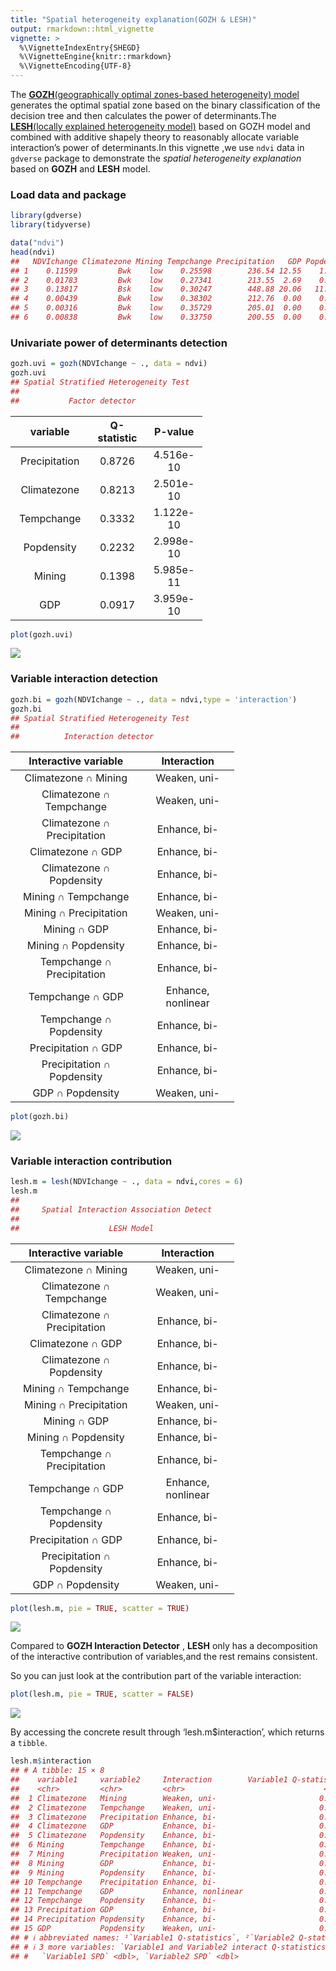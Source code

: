 ```yaml
---
title: "Spatial heterogeneity explanation(GOZH & LESH)"
output: rmarkdown::html_vignette
vignette: >
  %\VignetteIndexEntry{SHEGD}
  %\VignetteEngine{knitr::rmarkdown}
  %\VignetteEncoding{UTF-8}
---
```




The [**GOZH**(geographically optimal zones-based heterogeneity) model](https://doi.org/10.1016/j.isprsjprs.2022.01.009) generates the optimal spatial zone based on the binary classification of the decision tree and then calculates the power of determinants.The [**LESH**(locally explained heterogeneity model)](https://doi.org/10.1080/17538947.2023.2271883) based on GOZH model and combined with additive shapely theory to reasonably allocate variable interaction's power of determinants.In this vignette ,we use `ndvi` data in `gdverse` package to demonstrate the *spatial heterogeneity explanation* based on **GOZH** and **LESH** model.

### Load data and package


``` r
library(gdverse)
library(tidyverse)

data("ndvi")
head(ndvi)
##   NDVIchange Climatezone Mining Tempchange Precipitation   GDP Popdensity
## 1    0.11599         Bwk    low    0.25598        236.54 12.55    1.44957
## 2    0.01783         Bwk    low    0.27341        213.55  2.69    0.80124
## 3    0.13817         Bsk    low    0.30247        448.88 20.06   11.49432
## 4    0.00439         Bwk    low    0.38302        212.76  0.00    0.04620
## 5    0.00316         Bwk    low    0.35729        205.01  0.00    0.07482
## 6    0.00838         Bwk    low    0.33750        200.55  0.00    0.54941
```

### Univariate power of determinants detection


``` r
gozh.uvi = gozh(NDVIchange ~ ., data = ndvi)
gozh.uvi
## Spatial Stratified Heterogeneity Test 
##  
##           Factor detector
```


-----------------------------------------
   variable      Q-statistic    P-value  
--------------- ------------- -----------
 Precipitation     0.8726      4.516e-10 

  Climatezone      0.8213      2.501e-10 

  Tempchange       0.3332      1.122e-10 

  Popdensity       0.2232      2.998e-10 

    Mining         0.1398      5.985e-11 

      GDP          0.0917      3.959e-10 
-----------------------------------------



``` r
plot(gozh.uvi)
```

![](../man/figures/shegd-gozh_uni-1.png)

### Variable interaction detection


``` r
gozh.bi = gozh(NDVIchange ~ ., data = ndvi,type = 'interaction')
gozh.bi
## Spatial Stratified Heterogeneity Test 
##  
##          Interaction detector
```


--------------------------------------------------
    Interactive variable          Interaction     
----------------------------- --------------------
    Climatezone ∩ Mining          Weaken, uni-    

  Climatezone ∩ Tempchange        Weaken, uni-    

 Climatezone ∩ Precipitation      Enhance, bi-    

      Climatezone ∩ GDP           Enhance, bi-    

  Climatezone ∩ Popdensity        Enhance, bi-    

     Mining ∩ Tempchange          Enhance, bi-    

   Mining ∩ Precipitation         Weaken, uni-    

        Mining ∩ GDP              Enhance, bi-    

     Mining ∩ Popdensity          Enhance, bi-    

 Tempchange ∩ Precipitation       Enhance, bi-    

      Tempchange ∩ GDP         Enhance, nonlinear 

   Tempchange ∩ Popdensity        Enhance, bi-    

     Precipitation ∩ GDP          Enhance, bi-    

 Precipitation ∩ Popdensity       Enhance, bi-    

      GDP ∩ Popdensity            Weaken, uni-    
--------------------------------------------------



``` r
plot(gozh.bi)
```

![](../man/figures/shegd-gozh_bi-1.png)

### Variable interaction contribution


``` r
lesh.m = lesh(NDVIchange ~ ., data = ndvi,cores = 6)
lesh.m
## 
##     Spatial Interaction Association Detect    
##  
##                    LESH Model
```


--------------------------------------------------
    Interactive variable          Interaction     
----------------------------- --------------------
    Climatezone ∩ Mining          Weaken, uni-    

  Climatezone ∩ Tempchange        Weaken, uni-    

 Climatezone ∩ Precipitation      Enhance, bi-    

      Climatezone ∩ GDP           Enhance, bi-    

  Climatezone ∩ Popdensity        Enhance, bi-    

     Mining ∩ Tempchange          Enhance, bi-    

   Mining ∩ Precipitation         Weaken, uni-    

        Mining ∩ GDP              Enhance, bi-    

     Mining ∩ Popdensity          Enhance, bi-    

 Tempchange ∩ Precipitation       Enhance, bi-    

      Tempchange ∩ GDP         Enhance, nonlinear 

   Tempchange ∩ Popdensity        Enhance, bi-    

     Precipitation ∩ GDP          Enhance, bi-    

 Precipitation ∩ Popdensity       Enhance, bi-    

      GDP ∩ Popdensity            Weaken, uni-    
--------------------------------------------------



``` r
plot(lesh.m, pie = TRUE, scatter = TRUE)
```

![](../man/figures/shegd-lesh-1.png)

Compared to **GOZH Interaction Detector** , **LESH** only has a decomposition of the interactive contribution of variables,and the rest remains consistent.

So you can just look at the contribution part of the variable interaction:


``` r
plot(lesh.m, pie = TRUE, scatter = FALSE)
```

![](../man/figures/shegd-lesh_only-1.png)

By accessing the concrete result through 'lesh.m$interaction', which returns a `tibble`.


``` r
lesh.m$interaction
## # A tibble: 15 × 8
##    variable1     variable2     Interaction        Variable1 Q-statisti…¹ Variable2 Q-statisti…²
##    <chr>         <chr>         <chr>                               <dbl>                  <dbl>
##  1 Climatezone   Mining        Weaken, uni-                       0.821                  0.140 
##  2 Climatezone   Tempchange    Weaken, uni-                       0.821                  0.333 
##  3 Climatezone   Precipitation Enhance, bi-                       0.821                  0.873 
##  4 Climatezone   GDP           Enhance, bi-                       0.821                  0.0917
##  5 Climatezone   Popdensity    Enhance, bi-                       0.821                  0.223 
##  6 Mining        Tempchange    Enhance, bi-                       0.140                  0.333 
##  7 Mining        Precipitation Weaken, uni-                       0.140                  0.873 
##  8 Mining        GDP           Enhance, bi-                       0.140                  0.0917
##  9 Mining        Popdensity    Enhance, bi-                       0.140                  0.223 
## 10 Tempchange    Precipitation Enhance, bi-                       0.333                  0.873 
## 11 Tempchange    GDP           Enhance, nonlinear                 0.333                  0.0917
## 12 Tempchange    Popdensity    Enhance, bi-                       0.333                  0.223 
## 13 Precipitation GDP           Enhance, bi-                       0.873                  0.0917
## 14 Precipitation Popdensity    Enhance, bi-                       0.873                  0.223 
## 15 GDP           Popdensity    Weaken, uni-                       0.0917                 0.223 
## # ℹ abbreviated names: ¹​`Variable1 Q-statistics`, ²​`Variable2 Q-statistics`
## # ℹ 3 more variables: `Variable1 and Variable2 interact Q-statistics` <dbl>,
## #   `Variable1 SPD` <dbl>, `Variable2 SPD` <dbl>
```

